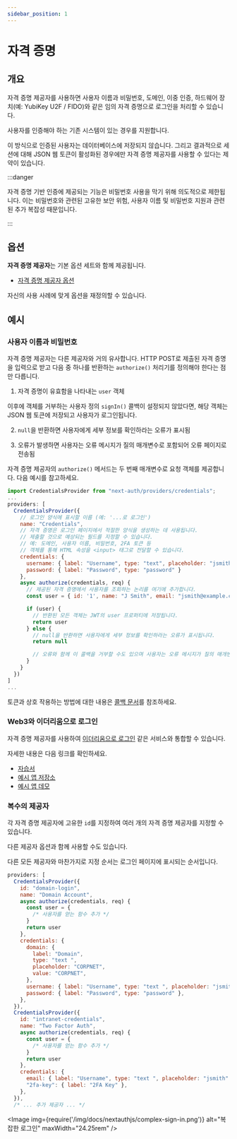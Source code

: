 ```yaml
---
sidebar_position: 1
---
```


# 자격 증명

## 개요

자격 증명 제공자를 사용하면 사용자 이름과 비밀번호, 도메인, 이중 인증, 하드웨어 장치(예: YubiKey U2F / FIDO)와 같은 임의 자격 증명으로 로그인을 처리할 수 있습니다.

사용자를 인증해야 하는 기존 시스템이 있는 경우를 지원합니다.

이 방식으로 인증된 사용자는 데이터베이스에 저장되지 않습니다. 그리고 결과적으로 세션에 대해 JSON 웹 토큰이 활성화된 경우에만 자격 증명 제공자를 사용할 수 있다는 제약이 있습니다.

:::danger

자격 증명 기반 인증에 제공되는 기능은 비밀번호 사용을 막기 위해 의도적으로 제한됩니다. 이는 비밀번호와 관련된 고유한 보안 위험, 사용자 이름 및 비밀번호 지원과 관련된 추가 복잡성 때문입니다.

:::

## 옵션

**자격 증명 제공자**는 기본 옵션 세트와 함께 제공됩니다.

- [자격 증명 제공자 옵션](https://github.com/nextauthjs/next-auth/blob/main/packages/next-auth/src/providers/credentials.ts)

자신의 사용 사례에 맞게 옵션을 재정의할 수 있습니다.

## 예시

### 사용자 이름과 비밀번호

자격 증명 제공자는 다른 제공자와 거의 유사합니다. HTTP POST로 제출된 자격 증명을 입력으로 받고 다음 중 하나를 반환하는 `authorize()` 처리기를 정의해야 한다는 점만 다릅니다.

1. 자격 증명이 유효함을 나타내는 `user` 객체

이후에 객체를 거부하는 사용자 정의 `signIn()` 콜백이 설정되지 않았다면, 해당 객체는 JSON 웹 토큰에 저장되고 사용자가 로그인됩니다.

2. `null`을 반환하면 사용자에게 세부 정보를 확인하라는 오류가 표시됨

3. 오류가 발생하면 사용자는 오류 메시지가 질의 매개변수로 포함되어 오류 페이지로 전송됨

자격 증명 제공자의 `authorize()` 메서드는 두 번째 매개변수로 요청 객체를 제공합니다. 다음 예시를 참고하세요.

```js title="pages/api/auth/[...nextauth].js"
import CredentialsProvider from "next-auth/providers/credentials";
...
providers: [
  CredentialsProvider({
    // 로그인 양식에 표시할 이름 (예: '...로 로그인')
    name: "Credentials",
    // 자격 증명은 로그인 페이지에서 적절한 양식을 생성하는 데 사용됩니다.
    // 제출할 것으로 예상되는 필드를 지정할 수 있습니다.
    // 예: 도메인, 사용자 이름, 비밀번호, 2FA 토큰 등
    // 객체를 통해 HTML 속성을 <input> 태그로 전달할 수 있습니다.
    credentials: {
      username: { label: "Username", type: "text", placeholder: "jsmith" },
      password: { label: "Password", type: "password" }
    },
    async authorize(credentials, req) {
      // 제공된 자격 증명에서 사용자를 조회하는 논리를 여기에 추가합니다.
      const user = { id: '1', name: "J Smith", email: "jsmith@example.com" }

      if (user) {
        // 반환된 모든 객체는 JWT의 user 프로퍼티에 저장됩니다.
        return user
      } else {
        // null을 반환하면 사용자에게 세부 정보를 확인하라는 오류가 표시됩니다.
        return null

        // 오류와 함께 이 콜백을 거부할 수도 있으며 사용자는 오류 메시지가 질의 매개변수로 포함된 오류 페이지로 전송됩니다.
      }
    }
  })
]
...
```

토큰과 상호 작용하는 방법에 대한 내용은 [콜백 문서](https://next-auth.js.org/configuration/callbacks)를 참조하세요.

### Web3와 이더리움으로 로그인

자격 증명 제공자를 사용하여 [이더리움으로 로그인](https://login.xyz/) 같은 서비스와 통합할 수 있습니다.

자세한 내용은 다음 링크를 확인하세요.

- [자습서](https://docs.login.xyz/integrations/nextauth.js)
- [예시 앱 저장소](https://github.com/spruceid/siwe-next-auth-example)
- [예시 앱 데모](https://siwe-next-auth-example2.vercel.app/)

### 복수의 제공자

각 자격 증명 제공자에 고유한 `id`를 지정하여 여러 개의 자격 증명 제공자를 지정할 수 있습니다.

다른 제공자 옵션과 함께 사용할 수도 있습니다.

다른 모든 제공자와 마찬가지로 지정 순서는 로그인 페이지에 표시되는 순서입니다.

```js
providers: [
  CredentialsProvider({
    id: "domain-login",
    name: "Domain Account",
    async authorize(credentials, req) {
      const user = {
        /* 사용자를 얻는 함수 추가 */
      }
      return user
    },
    credentials: {
      domain: {
        label: "Domain",
        type: "text ",
        placeholder: "CORPNET",
        value: "CORPNET",
      },
      username: { label: "Username", type: "text ", placeholder: "jsmith" },
      password: { label: "Password", type: "password" },
    },
  }),
  CredentialsProvider({
    id: "intranet-credentials",
    name: "Two Factor Auth",
    async authorize(credentials, req) {
      const user = {
        /* 사용자를 얻는 함수 추가 */
      }
      return user
    },
    credentials: {
      email: { label: "Username", type: "text ", placeholder: "jsmith" },
      "2fa-key": { label: "2FA Key" },
    },
  }),
  /* ... 추가 제공자 ... */
```

<Image
  img={require('/img/docs/nextauthjs/complex-sign-in.png')}
  alt="복잡한 로그인"
  maxWidth="24.25rem"
/>
